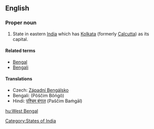 ==English==
===Proper noun===
{{infl|en|proper noun|head=[[West]] [[Bengal]]}}

#State in eastern [[India]] which has [[Kolkata]] (formerly [[Calcutta]]) as its capital.

====Related terms====
*[[Bengal]]
*[[Bengali]]

====Translations====
*Czech: [[Západní Bengálsko]]
*Bengali: {{BNchar|[[পশ্চিম বঙ্গ]]}} (Pôščim Bôṅgô)
*Hindi: [[पश्चिम बंगाल]] (Paščim Baṁgāl)

[[Category:States of India]]
[[hu:West Bengal]]